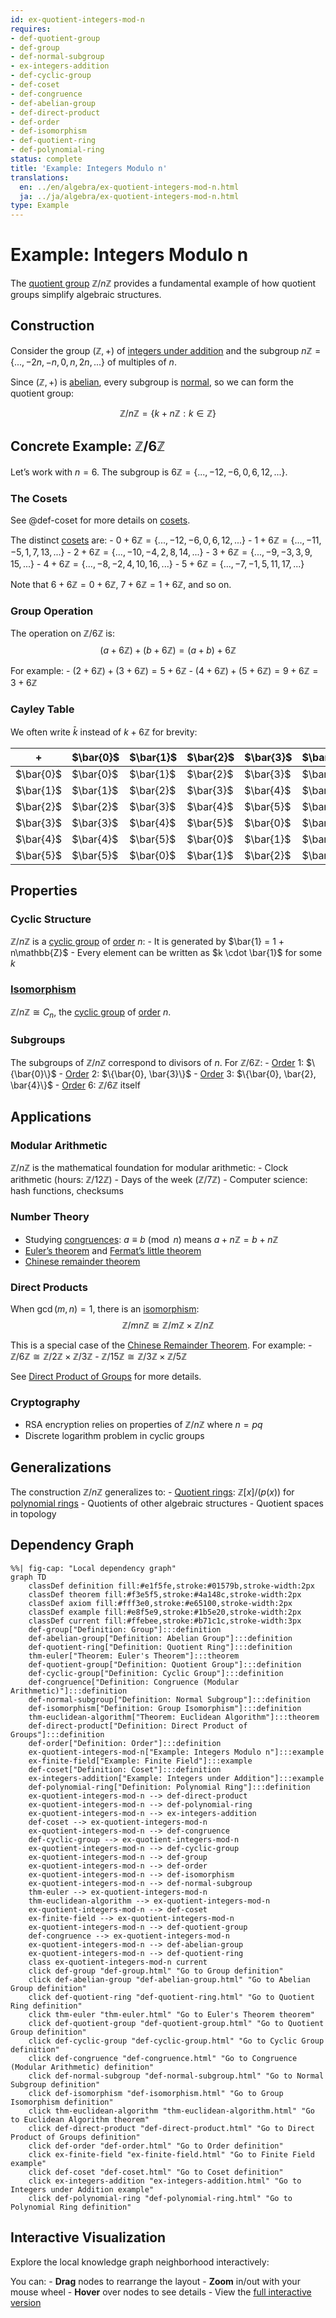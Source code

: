 ```yaml
---
id: ex-quotient-integers-mod-n
requires:
- def-quotient-group
- def-group
- def-normal-subgroup
- ex-integers-addition
- def-cyclic-group
- def-coset
- def-congruence
- def-abelian-group
- def-direct-product
- def-order
- def-isomorphism
- def-quotient-ring
- def-polynomial-ring
status: complete
title: 'Example: Integers Modulo n'
translations:
  en: ../en/algebra/ex-quotient-integers-mod-n.html
  ja: ../ja/algebra/ex-quotient-integers-mod-n.html
type: Example
---
```


# Example: Integers Modulo n {#ex-quotient-integers-mod-n}

The [quotient group](def-quotient-group.qmd) $\mathbb{Z}/n\mathbb{Z}$ provides a fundamental example of how quotient groups simplify algebraic structures.

## Construction

Consider the group $(\mathbb{Z}, +)$ of [integers under addition](ex-integers-addition.qmd) and the subgroup $n\mathbb{Z} = \{..., -2n, -n, 0, n, 2n, ...\}$ of multiples of $n$.

Since $(\mathbb{Z}, +)$ is [abelian](def-abelian-group.qmd), every subgroup is [normal](def-normal-subgroup.qmd), so we can form the quotient group:

$$\mathbb{Z}/n\mathbb{Z} = \{k + n\mathbb{Z} : k \in \mathbb{Z}\}$$

## Concrete Example: $\mathbb{Z}/6\mathbb{Z}$

Let's work with $n = 6$. The subgroup is $6\mathbb{Z} = \{..., -12, -6, 0, 6, 12, ...\}$.

### The Cosets

See @def-coset for more details on [cosets](def-coset.qmd).

The distinct [cosets](def-coset.qmd) are:
- $0 + 6\mathbb{Z} = \{..., -12, -6, 0, 6, 12, ...\}$
- $1 + 6\mathbb{Z} = \{..., -11, -5, 1, 7, 13, ...\}$
- $2 + 6\mathbb{Z} = \{..., -10, -4, 2, 8, 14, ...\}$
- $3 + 6\mathbb{Z} = \{..., -9, -3, 3, 9, 15, ...\}$
- $4 + 6\mathbb{Z} = \{..., -8, -2, 4, 10, 16, ...\}$
- $5 + 6\mathbb{Z} = \{..., -7, -1, 5, 11, 17, ...\}$

Note that $6 + 6\mathbb{Z} = 0 + 6\mathbb{Z}$, $7 + 6\mathbb{Z} = 1 + 6\mathbb{Z}$, and so on.

### Group Operation

The operation on $\mathbb{Z}/6\mathbb{Z}$ is:
$$(a + 6\mathbb{Z}) + (b + 6\mathbb{Z}) = (a + b) + 6\mathbb{Z}$$

For example:
- $(2 + 6\mathbb{Z}) + (3 + 6\mathbb{Z}) = 5 + 6\mathbb{Z}$
- $(4 + 6\mathbb{Z}) + (5 + 6\mathbb{Z}) = 9 + 6\mathbb{Z} = 3 + 6\mathbb{Z}$

### Cayley Table

We often write $\bar{k}$ instead of $k + 6\mathbb{Z}$ for brevity:

| + | $\bar{0}$ | $\bar{1}$ | $\bar{2}$ | $\bar{3}$ | $\bar{4}$ | $\bar{5}$ |
|---|-----------|-----------|-----------|-----------|-----------|-----------|
| $\bar{0}$ | $\bar{0}$ | $\bar{1}$ | $\bar{2}$ | $\bar{3}$ | $\bar{4}$ | $\bar{5}$ |
| $\bar{1}$ | $\bar{1}$ | $\bar{2}$ | $\bar{3}$ | $\bar{4}$ | $\bar{5}$ | $\bar{0}$ |
| $\bar{2}$ | $\bar{2}$ | $\bar{3}$ | $\bar{4}$ | $\bar{5}$ | $\bar{0}$ | $\bar{1}$ |
| $\bar{3}$ | $\bar{3}$ | $\bar{4}$ | $\bar{5}$ | $\bar{0}$ | $\bar{1}$ | $\bar{2}$ |
| $\bar{4}$ | $\bar{4}$ | $\bar{5}$ | $\bar{0}$ | $\bar{1}$ | $\bar{2}$ | $\bar{3}$ |
| $\bar{5}$ | $\bar{5}$ | $\bar{0}$ | $\bar{1}$ | $\bar{2}$ | $\bar{3}$ | $\bar{4}$ |

## Properties

### Cyclic Structure

$\mathbb{Z}/n\mathbb{Z}$ is a [cyclic group](def-cyclic-group.qmd) of [order](def-order.qmd) $n$:
- It is generated by $\bar{1} = 1 + n\mathbb{Z}$
- Every element can be written as $k \cdot \bar{1}$ for some $k$

### [Isomorphism](def-isomorphism.qmd)

$\mathbb{Z}/n\mathbb{Z} \cong C_n$, the [cyclic group](def-cyclic-group.qmd) of [order](def-order.qmd) $n$.

### Subgroups

The subgroups of $\mathbb{Z}/n\mathbb{Z}$ correspond to divisors of $n$. For $\mathbb{Z}/6\mathbb{Z}$:
- [Order](def-order.qmd) 1: $\{\bar{0}\}$
- [Order](def-order.qmd) 2: $\{\bar{0}, \bar{3}\}$
- [Order](def-order.qmd) 3: $\{\bar{0}, \bar{2}, \bar{4}\}$
- [Order](def-order.qmd) 6: $\mathbb{Z}/6\mathbb{Z}$ itself

## Applications

### Modular Arithmetic

$\mathbb{Z}/n\mathbb{Z}$ is the mathematical foundation for modular arithmetic:
- Clock arithmetic (hours: $\mathbb{Z}/12\mathbb{Z}$)
- Days of the week ($\mathbb{Z}/7\mathbb{Z}$)
- Computer science: hash functions, checksums

### Number Theory

- Studying [congruences](../number-theory/def-congruence.qmd): $a \equiv b \pmod{n}$ means $a + n\mathbb{Z} = b + n\mathbb{Z}$
- [Euler's theorem](../number-theory/thm-euler.qmd) and [Fermat's little theorem](../number-theory/thm-fermat-little.qmd)
- [Chinese remainder theorem](../number-theory/thm-chinese-remainder.qmd)

### Direct Products

When $\gcd(m,n) = 1$, there is an [isomorphism](def-isomorphism.qmd):
$$\mathbb{Z}/mn\mathbb{Z} \cong \mathbb{Z}/m\mathbb{Z} \times \mathbb{Z}/n\mathbb{Z}$$

This is a special case of the [Chinese Remainder Theorem](../number-theory/thm-chinese-remainder.qmd). For example:
- $\mathbb{Z}/6\mathbb{Z} \cong \mathbb{Z}/2\mathbb{Z} \times \mathbb{Z}/3\mathbb{Z}$
- $\mathbb{Z}/15\mathbb{Z} \cong \mathbb{Z}/3\mathbb{Z} \times \mathbb{Z}/5\mathbb{Z}$

See [Direct Product of Groups](def-direct-product.qmd) for more details.

### Cryptography

- RSA encryption relies on properties of $\mathbb{Z}/n\mathbb{Z}$ where $n = pq$
- Discrete logarithm problem in cyclic groups

## Generalizations

The construction $\mathbb{Z}/n\mathbb{Z}$ generalizes to:
- [Quotient rings](def-quotient-ring.qmd): $\mathbb{Z}[x]/(p(x))$ for [polynomial rings](def-polynomial-ring.qmd)
- Quotients of other algebraic structures
- Quotient spaces in topology

## Dependency Graph

```mermaid
%%| fig-cap: "Local dependency graph"
graph TD
    classDef definition fill:#e1f5fe,stroke:#01579b,stroke-width:2px
    classDef theorem fill:#f3e5f5,stroke:#4a148c,stroke-width:2px
    classDef axiom fill:#fff3e0,stroke:#e65100,stroke-width:2px
    classDef example fill:#e8f5e9,stroke:#1b5e20,stroke-width:2px
    classDef current fill:#ffebee,stroke:#b71c1c,stroke-width:3px
    def-group["Definition: Group"]:::definition
    def-abelian-group["Definition: Abelian Group"]:::definition
    def-quotient-ring["Definition: Quotient Ring"]:::definition
    thm-euler["Theorem: Euler's Theorem"]:::theorem
    def-quotient-group["Definition: Quotient Group"]:::definition
    def-cyclic-group["Definition: Cyclic Group"]:::definition
    def-congruence["Definition: Congruence (Modular Arithmetic)"]:::definition
    def-normal-subgroup["Definition: Normal Subgroup"]:::definition
    def-isomorphism["Definition: Group Isomorphism"]:::definition
    thm-euclidean-algorithm["Theorem: Euclidean Algorithm"]:::theorem
    def-direct-product["Definition: Direct Product of Groups"]:::definition
    def-order["Definition: Order"]:::definition
    ex-quotient-integers-mod-n["Example: Integers Modulo n"]:::example
    ex-finite-field["Example: Finite Field"]:::example
    def-coset["Definition: Coset"]:::definition
    ex-integers-addition["Example: Integers under Addition"]:::example
    def-polynomial-ring["Definition: Polynomial Ring"]:::definition
    ex-quotient-integers-mod-n --> def-direct-product
    ex-quotient-integers-mod-n --> def-polynomial-ring
    ex-quotient-integers-mod-n --> ex-integers-addition
    def-coset --> ex-quotient-integers-mod-n
    ex-quotient-integers-mod-n --> def-congruence
    def-cyclic-group --> ex-quotient-integers-mod-n
    ex-quotient-integers-mod-n --> def-cyclic-group
    ex-quotient-integers-mod-n --> def-group
    ex-quotient-integers-mod-n --> def-order
    ex-quotient-integers-mod-n --> def-isomorphism
    ex-quotient-integers-mod-n --> def-normal-subgroup
    thm-euler --> ex-quotient-integers-mod-n
    thm-euclidean-algorithm --> ex-quotient-integers-mod-n
    ex-quotient-integers-mod-n --> def-coset
    ex-finite-field --> ex-quotient-integers-mod-n
    ex-quotient-integers-mod-n --> def-quotient-group
    def-congruence --> ex-quotient-integers-mod-n
    ex-quotient-integers-mod-n --> def-abelian-group
    ex-quotient-integers-mod-n --> def-quotient-ring
    class ex-quotient-integers-mod-n current
    click def-group "def-group.html" "Go to Group definition"
    click def-abelian-group "def-abelian-group.html" "Go to Abelian Group definition"
    click def-quotient-ring "def-quotient-ring.html" "Go to Quotient Ring definition"
    click thm-euler "thm-euler.html" "Go to Euler's Theorem theorem"
    click def-quotient-group "def-quotient-group.html" "Go to Quotient Group definition"
    click def-cyclic-group "def-cyclic-group.html" "Go to Cyclic Group definition"
    click def-congruence "def-congruence.html" "Go to Congruence (Modular Arithmetic) definition"
    click def-normal-subgroup "def-normal-subgroup.html" "Go to Normal Subgroup definition"
    click def-isomorphism "def-isomorphism.html" "Go to Group Isomorphism definition"
    click thm-euclidean-algorithm "thm-euclidean-algorithm.html" "Go to Euclidean Algorithm theorem"
    click def-direct-product "def-direct-product.html" "Go to Direct Product of Groups definition"
    click def-order "def-order.html" "Go to Order definition"
    click ex-finite-field "ex-finite-field.html" "Go to Finite Field example"
    click def-coset "def-coset.html" "Go to Coset definition"
    click ex-integers-addition "ex-integers-addition.html" "Go to Integers under Addition example"
    click def-polynomial-ring "def-polynomial-ring.html" "Go to Polynomial Ring definition"
```

## Interactive Visualization

Explore the local knowledge graph neighborhood interactively:

::: {.graph-viz data-id="ex-quotient-integers-mod-n" data-width="700" data-height="500"}
:::

You can:
- **Drag** nodes to rearrange the layout
- **Zoom** in/out with your mouse wheel
- **Hover** over nodes to see details
- View the [full interactive version](../../output/interactive/ex-quotient-integers-mod-n.html){target="_blank"}